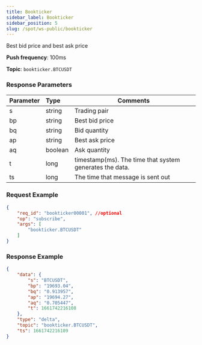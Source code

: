 ```yaml
---
title: Bookticker
sidebar_label: Bookticker
sidebar_position: 5
slug: /spot/ws-public/bookticker
---
```



<p>Best bid price and best ask price</p>
<p><b>Push frequency</b>: 100ms</p>
<p><b>Topic</b>: <code>bookticker.BTCUSDT</code></p>

### Response Parameters
| Parameter | Type | Comments|
|:----- |:-----|----- |
| s | string | Trading pair |
| bp | string | Best bid price |
| bq | string | Bid quantity |
| ap | string | Best ask price|
| aq | boolean | Ask quantity |
| t | long | timestamp(ms). The time that system generates the data. |
| ts | long | The time that message is sent out |

### Request Example

```json
{
    "req_id": "bookticker00001", //optional
    "op": "subscribe",
    "args": [
        "bookticker.BTCUSDT"
    ]
}
```

### Response Example

```json
{
    "data": {
        "s": "BTCUSDT",
        "bp": "19693.04",
        "bq": "0.913957",
        "ap": "19694.27",
        "aq": "0.705447",
        "t": 1661742216108
    },
    "type": "delta",
    "topic": "bookticker.BTCUSDT",
    "ts": 1661742216109
}
```
